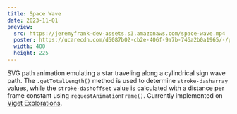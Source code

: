 ```yaml
---
title: Space Wave
date: 2023-11-01
preview:
  src: https://jeremyfrank-dev-assets.s3.amazonaws.com/space-wave.mp4
  poster: https://ucarecdn.com/d5087b02-cb2e-406f-9a7b-746a2b0a1965/-/preview/500x500/
  width: 400
  height: 225
---
```



<ComponentPreview forceDark={true}>
  <SpaceWave />
</ComponentPreview>

SVG path animation emulating a star traveling along a cylindrical sign wave path. The `.getTotalLength()` method is used to determine `stroke-dasharray` values, while the `stroke-dashoffset` value is calculated with a distance per frame constant using `requestAnimationFrame()`. Currently implemented on [Viget Explorations](https://explorations.viget.com/).
